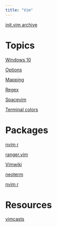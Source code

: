 ```yaml
---
title: "Vim"
---
```


[init.vim archive](vfile:vim_init_archive.vim)


# Topics

[Windows 10](vim_Windows10)

[Options](vim_options)

[Mapping](vim_mapping)

[Regex](vim_regex)

[Spacevim](vim_spacevim)

[Terminal colors](vim_term_colors)

# Packages

[nvim r](vim_nvim-r)

[ranger.vim](vim_ranger)

[Vimwiki](vim_vimwiki)

[neoterm](vim_neoterm)

[nvim r](nvim-r)

# Resources

[vimcasts](http://vimcasts.org)

